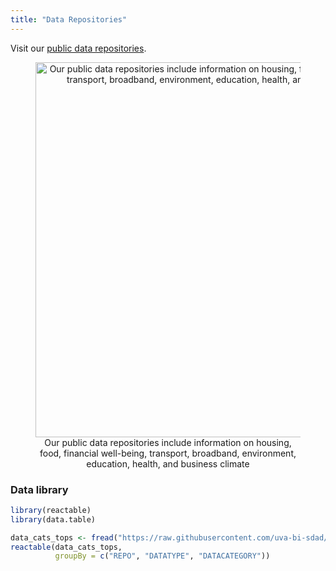```yaml
---
title: "Data Repositories"
---
```


Visit our [public data repositories](https://github.com/uva-bi-sdad).

<center>![Our public data repositories include information on housing, food, financial well-being, transport, broadband, environment, education, health, and business climate](img/data-repographic.png){width="600px"}</center>

### Data library

```r
library(reactable)
library(data.table)

data_cats_tops <- fread("https://raw.githubusercontent.com/uva-bi-sdad/sdc.standards/main/src/data_categories_topics.csv")
reactable(data_cats_tops,
          groupBy = c("REPO", "DATATYPE", "DATACATEGORY"))
```
